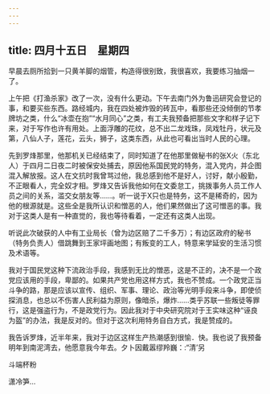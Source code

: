 ```yaml
---
---
---
```

title: 四月十五日　星期四
---




早晨去厕所拾到一只黄羊脚的烟管，构造得很别致，我很喜欢，我要练习抽烟一了。

上午把《打渔杀家》改了一次，没有什么更动。下午去南门外为鲁迅研究会登记的事，和要买些东西。路经城内，我在四处被炸毁的砖瓦中，看那些还没倾倒的节孝牌坊之类，什么“冰壶在抱”“水月同心”之类，有工夫我预备把那些文字和样子记下来，对于写作也许有用处。上面浮雕的花纹，总不出二龙戏珠，凤戏牡丹，状元及第，八仙人子，莲花，云头，狮子，这类东西，从此也可看出当时人民的心理。

先到罗烽那里，他那机关已经结束了，同时知道了在他那里做秘书的张X火（东北人）于四月二日夜二时被保安处捕去，原因他系国民党的特务，混入党内，并企图混入解放报。这人在文抗时我曾骂过他，我总感到他不是好人，讨好，献小殷勤，不正眼看人，完全奴才相。罗烽又告诉我他如何在文委怠工，挑拨事务人员工作人员之间的关系，滥交女朋友等……。听一说于X只也是特务，这不是稀奇的，因为他的根源就是。这些全是我所认识和憎恶的人，他们果然做出了这可憎恶的事。我对于这类人是有一种直觉的，我也等待看着，一定还有这类人出现。

听说此次破获的人中有工业局长（曾为边区赔了二千多万）；有边区政府的秘书（特务负责人）借跳舞到王家坪画地图；有叛变的工人，特意来学延安的生活习惯及术语等。

我对于国民党这种下流政治手段，我感到无比的憎恶，这是不正的，决不是一个政党应该用的手段，卑鄙的。如果共产党也用这样方式，我也不赞成。一个政党正当斗争的路，那是应该以宣传、组织、军事、理论、政治等光明手段来斗争，即使侦探消息，也总以不伤害人民利益为原则，像暗杀，爆炸……类乎苏联一些叛徒等罪行，这是强盗行为，不是政党行为。因此我对于中央研究院对于王实味这种“诬良为盔”的办法，我是反对的。但对于这次利用特务自白方式，我是赞成的。

我告诉罗烽，近半年来，我对于边区这样生产热潮感到很愉．快。我也说了我预备明年到南泥湾去，他愿意我今年去。夕卜因戴嚣缪羚巍：:“清’另

斗端杯粉

潇冷笋…